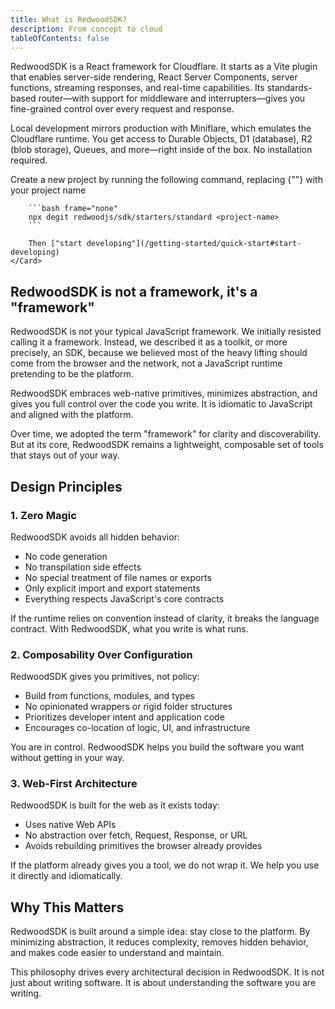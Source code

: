 ```yaml
---
title: What is RedwoodSDK?
description: From concept to cloud
tableOfContents: false
---
```



RedwoodSDK is a React framework for Cloudflare. It starts as a Vite plugin that enables server-side rendering, React Server Components, server functions, streaming responses, and real-time capabilities. Its standards-based router—with support for middleware and interrupters—gives you fine-grained control over every request and response.

Local development mirrors production with Miniflare, which emulates the Cloudflare runtime. You get access to Durable Objects, D1 (database), R2 (blob storage), Queues, and more—right inside of the box. No installation required.

<CardGrid>
	<Card title="Quick start" icon="">
    	Create a new project by running the following command, replacing {"<project-name>"} with your project name

    	```bash frame="none"
    	npx degit redwoodjs/sdk/starters/standard <project-name>
    	```

    	Then ["start developing"](/getting-started/quick-start#start-developing)
    </Card>

</CardGrid>

## RedwoodSDK is not a framework, it's a "framework"

RedwoodSDK is not your typical JavaScript framework. We initially resisted calling it a framework. Instead, we described it as a toolkit, or more precisely, an SDK, because we believed most of the heavy lifting should come from the browser and the network, not a JavaScript runtime pretending to be the platform.

RedwoodSDK embraces web-native primitives, minimizes abstraction, and gives you full control over the code you write. It is idiomatic to JavaScript and aligned with the platform.

Over time, we adopted the term "framework" for clarity and discoverability. But at its core, RedwoodSDK remains a lightweight, composable set of tools that stays out of your way.

## Design Principles

### 1. Zero Magic

RedwoodSDK avoids all hidden behavior:

- No code generation
- No transpilation side effects
- No special treatment of file names or exports
- Only explicit import and export statements
- Everything respects JavaScript's core contracts

If the runtime relies on convention instead of clarity, it breaks the language contract. With RedwoodSDK, what you write is what runs.

### 2. Composability Over Configuration

RedwoodSDK gives you primitives, not policy:

- Build from functions, modules, and types
- No opinionated wrappers or rigid folder structures
- Prioritizes developer intent and application code
- Encourages co-location of logic, UI, and infrastructure

You are in control. RedwoodSDK helps you build the software you want without getting in your way.

### 3. Web-First Architecture

RedwoodSDK is built for the web as it exists today:

- Uses native Web APIs
- No abstraction over fetch, Request, Response, or URL
- Avoids rebuilding primitives the browser already provides

If the platform already gives you a tool, we do not wrap it. We help you use it directly and idiomatically.

## Why This Matters

RedwoodSDK is built around a simple idea: stay close to the platform. By minimizing abstraction, it reduces complexity, removes hidden behavior, and makes code easier to understand and maintain.

This philosophy drives every architectural decision in RedwoodSDK. It is not just about writing software. It is about understanding the software you are writing.
